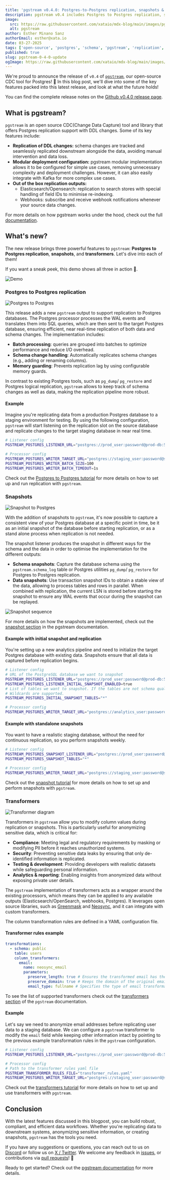 ```yaml
---
title: 'pgstream v0.4.0: Postgres-to-Postgres replication, snapshots & transformations'
description: pgstream v0.4 includes Postgres to Postgres replication, snapshots and transformations.
image:
  src: https://raw.githubusercontent.com/xataio/mdx-blog/main/images/pgstream/update-on-pgstream@2x.png
  alt: pgstream
author: Esther Minano Sanz
authorEmail: esther@xata.io
date: 03-27-2025
tags: ['open-source', 'postgres', 'schema', 'pgstream', 'replication', 'transformers', 'snapshots', 'oss']
published: true
slug: pgstream-0-4-0-update
ogImage: https://raw.githubusercontent.com/xataio/mdx-blog/main/images/pgstream/update-on-pgstream@2x.png
---
```


We're proud to announce the release of `v0.4` of [`pgstream`](https://github.com/xataio/pgstream), our open-source CDC tool for Postgres! 🚀 In this blog post, we'll dive into some of the key features packed into this latest release, and look at what the future holds!

You can find the complete release notes on the [Github v0.4.0 release page](https://github.com/xataio/pgstream/releases/tag/v0.4.0).

## What is pgstream?

`pgstream` is an open source CDC(Change Data Capture) tool and library that offers Postgres replication support with DDL changes. Some of its key features include:

- **Replication of DDL changes:** schema changes are tracked and seamlessly replicated downstream alongside the data, avoiding manual intervention and data loss.
- **Modular deployment configuration:** pgstream modular implementation allows it to be configured for simple use cases, removing unnecessary complexity and deployment challenges. However, it can also easily integrate with Kafka for more complex use cases.
- **Out of the box replication outputs:**
  - Elasticsearch/Opensearch: replication to search stores with special handling of field IDs to minimise re-indexing.
  - Webhooks: subscribe and receive webhook notifications whenever your source data changes.

For more details on how pgstream works under the hood, check out the full [documentation](https://github.com/xataio/pgstream/blob/main/docs/README.md).

## What's new?

The new release brings three powerful features to `pgstream`: **Postgres to Postgres replication**, **snapshots**, and **transformers**. Let's dive into each of them!

If you want a sneak peek, this demo shows all three in action 💪.

![Demo](/images/pgstream/pgstream_v0-4-0.gif)

### Postgres to Postgres replication

![Postgres to Postgres](/images/pgstream/pgstream_tutorial_pg2pg.svg)

This release adds a new `pgstream` output to support replication to Postgres databases. The Postgres processor processes the WAL events and translates them into SQL queries, which are then sent to the target Postgres database, ensuring efficient, near real-time replication of both data and schema changes. The implementation includes:

- **Batch processing**: queries are grouped into batches to optimize performance and reduce I/O overhead.
- **Schema change handling**: Automatically replicates schema changes (e.g., adding or renaming columns).
- **Memory guarding**: Prevents replication lag by using configurable memory guards.

In contrast to existing Postgres tools, such as `pg_dump`/ `pg_restore` and Postgres logical replication, `pgstream` allows to keep track of schema changes as well as data, making the replication pipeline more robust.

#### Example

Imagine you're replicating data from a production Postgres database to a staging environment for testing. By using the following configuration, `pgstream` will start listening on the replication slot on the source database and replicate changes to the target staging database in near real time.

```sh
# Listener config
PGSTREAM_POSTGRES_LISTENER_URL="postgres://prod_user:password@prod-db:5432/prod"

# Processor config
PGSTREAM_POSTGRES_WRITER_TARGET_URL="postgres://staging_user:password@staging-db:5432/staging"
PGSTREAM_POSTGRES_WRITER_BATCH_SIZE=100
PGSTREAM_POSTGRES_WRITER_BATCH_TIMEOUT=1s
```

Check out the [Postgres to Postgres tutorial](https://github.com/xataio/pgstream/blob/main/docs/tutorials/postgres_to_postgres.md#-postgresql-replication-to-postgresql-) for more details on how to set up and run replication with `pgstream`.

### Snapshots

![Snapshot to Postgres](/images/pgstream/pgstream_tutorial_snapshot2pg.svg)

With the addition of snapshots to `pgstream`, it's now possible to capture a consistent view of your Postgres database at a specific point in time, be it as an initial snapshot of the database before starting replication, or as a stand alone process when replication is not needed.

The snapshot listener produces the snapshot in different ways for the schema and the data in order to optimise the implementation for the different outputs:

- **Schema snapshots**: Capture the database schema using the `pgstream.schema_log` table or Postgres utilities `pg_dump`/ `pg_restore` for Postgres to Postgres replication.
- **Data snapshots**: Use transaction snapshot IDs to obtain a stable view of the data, allowing to process tables and rows in parallel. When combined with replication, the current LSN is stored before starting the snapshot to ensure any WAL events that occur during the snapshot can be replayed.

![Snapshot sequence](/images/pgstream/pgstream_snapshot_sequence.svg)

For more details on how the snapshots are implemented, check out the [snapshot section](https://github.com/xataio/pgstream/tree/main/docs#snapshots) in the pgstream documentation.

#### Example with initial snapshot and replication

You're setting up a new analytics pipeline and need to initialize the target Postgres database with existing data. Snapshots ensure that all data is captured before replication begins.

```sh
# Listener config
# URL of the PostgreSQL database we want to snapshot
PGSTREAM_POSTGRES_LISTENER_URL="postgres://prod_user:password@prod-db:5432/prod"
PGSTREAM_POSTGRES_LISTENER_INITIAL_SNAPSHOT_ENABLED=true
# List of tables we want to snapshot. If the tables are not schema qualified, the public schema will be assumed.
# Wildcards are supported.
PGSTREAM_POSTGRES_INITIAL_SNAPSHOT_TABLES="*"

# Processor config
PGSTREAM_POSTGRES_WRITER_TARGET_URL="postgres://analytics_user:password@analytics-db:5432/analytics"
```

#### Example with standalone snapshots

You want to have a realistic staging database, without the need for continuous replication, so you perform snapshots weekly.

```bash
# Listener config
PGSTREAM_POSTGRES_SNAPSHOT_LISTENER_URL="postgres://prod_user:password@prod-db:5432/prod"
PGSTREAM_POSTGRES_SNAPSHOT_TABLES="*"

# Processor config
PGSTREAM_POSTGRES_WRITER_TARGET_URL="postgres://staging_user:password@staging-db:5432/staging"
```

Check out the [snapshot tutorial](https://github.com/xataio/pgstream/blob/main/docs/tutorials/postgres_snapshot.md#-postgresql-snapshot-) for more details on how to set up and perform snapshots with `pgstream`.

### Transformers

![Transformer diagram](/images/pgstream/pgstream_transformer_diagram.svg)

Transformers in `pgstream` allow you to modify column values during replication or snapshots. This is particularly useful for anonymizing sensitive data, which is critical for:

- **Compliance**: Meeting legal and regulatory requirements by masking or modifying PII before it reaches unauthorized systems.
- **Security**: Preventing sensitive data leaks by ensuring that only de-identified information is replicated.
- **Testing & development**: Providing developers with realistic datasets while safeguarding personal information.
- **Analytics & reporting**: Enabling insights from anonymized data without exposing private user details.

The `pgstream` implementation of transformers acts as a wrapper around the existing processors, which means they can be applied to any available outputs (Elasticsearch/OpenSearch, webhooks, Postgres). It leverages open source libraries, such as [Greenmask](https://github.com/GreenmaskIO/greenmask) and [Neosync](https://github.com/nucleuscloud/neosync), and it can integrate with custom transformers.

The column transformation rules are defined in a YAML configuration file.

#### Transformer rules example

```yaml
transformations:
  - schema: public
    table: users
    column_transformers:
      email:
        name: neosync_email
        parameters:
          preserve_length: true # Ensures the transformed email has the same length as the original.
          preserve_domain: true # Keeps the domain of the original email intact.
          email_type: fullname # Specifies the type of email transformation.
```

To see the list of supported transformers check out the [transformers section](https://github.com/xataio/pgstream/blob/main/docs/README.md#transformers) of the `pgstream` documentation.

#### Example

Let's say we need to anonymize email addresses before replicating user data to a staging database. We can configure a `pgstream` transformer to modify the `email` field while keeping other information intact by pointing to the previous example transformation rules in the `pgstream` configuration.

```bash
# Listener config
PGSTREAM_POSTGRES_LISTENER_URL="postgres://prod_user:password@prod-db:5432/prod"

# Processor config
# Path to the transformer rules yaml file
PGSTREAM_TRANSFORMER_RULES_FILE="transformer_rules.yaml"
PGSTREAM_POSTGRES_WRITER_TARGET_URL="postgres://staging_user:password@staging-db:5432/staging"
```

Check out the [transformers tutorial](https://github.com/xataio/pgstream/blob/main/docs/tutorials/postgres_transformer.md#-postgresql-replication-with-transformers-) for more details on how to set up and use transformers with `pgstream`.

## Conclusion

With the latest features discussed in this blogpost, you can build robust, compliant, and efficient data workflows. Whether you're replicating data to downstream systems, anonymizing sensitive information, or creating snapshots, `pgstream` has the tools you need.

If you have any suggestions or questions, you can reach out to us on [Discord](https://xata.io/discord) or follow us on [X / Twitter](https://twitter.com/xata). We welcome any feedback in [issues](https://github.com/xataio/pgstream/issues), or contributions via [pull requests](https://github.com/xataio/pgstream/pulls)! 💜

Ready to get started? Check out the [pgstream documentation](https://github.com/xataio/pgstream) for more details.
